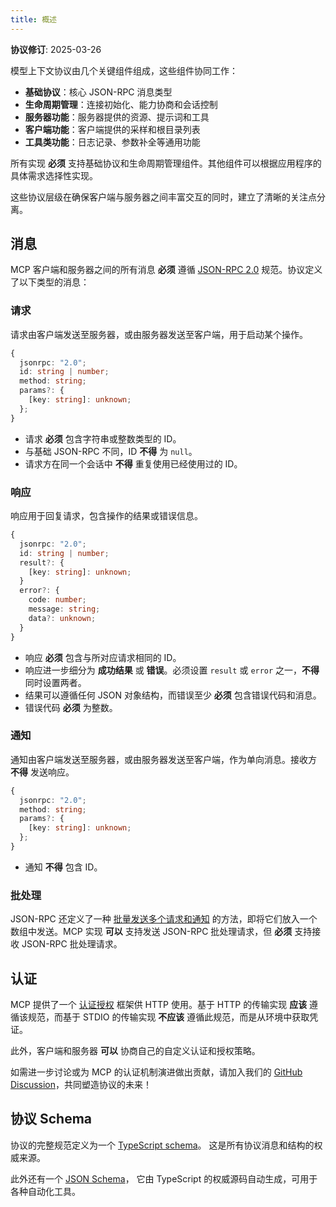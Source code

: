 ```yaml
---
title: 概述
---
```


<Info>**协议修订**: 2025-03-26</Info>

模型上下文协议由几个关键组件组成，这些组件协同工作：

- **基础协议**：核心 JSON-RPC 消息类型
- **生命周期管理**：连接初始化、能力协商和会话控制
- **服务器功能**：服务器提供的资源、提示词和工具
- **客户端功能**：客户端提供的采样和根目录列表
- **工具类功能**：日志记录、参数补全等通用功能

所有实现 **必须** 支持基础协议和生命周期管理组件。其他组件可以根据应用程序的具体需求选择性实现。

这些协议层级在确保客户端与服务器之间丰富交互的同时，建立了清晰的关注点分离。

## 消息

MCP 客户端和服务器之间的所有消息 **必须** 遵循
[JSON-RPC 2.0](https://www.jsonrpc.org/specification) 规范。协议定义了以下类型的消息：

### 请求

请求由客户端发送至服务器，或由服务器发送至客户端，用于启动某个操作。

```typescript
{
  jsonrpc: "2.0";
  id: string | number;
  method: string;
  params?: {
    [key: string]: unknown;
  };
}
```

- 请求 **必须** 包含字符串或整数类型的 ID。
- 与基础 JSON-RPC 不同，ID **不得** 为 `null`。
- 请求方在同一个会话中 **不得** 重复使用已经使用过的 ID。

### 响应

响应用于回复请求，包含操作的结果或错误信息。

```typescript
{
  jsonrpc: "2.0";
  id: string | number;
  result?: {
    [key: string]: unknown;
  }
  error?: {
    code: number;
    message: string;
    data?: unknown;
  }
}
```

- 响应 **必须** 包含与所对应请求相同的 ID。
- 响应进一步细分为 **成功结果** 或 **错误**。必须设置 `result` 或 `error` 之一，**不得** 同时设置两者。
- 结果可以遵循任何 JSON 对象结构，而错误至少 **必须** 包含错误代码和消息。
- 错误代码 **必须** 为整数。

### 通知

通知由客户端发送至服务器，或由服务器发送至客户端，作为单向消息。接收方 **不得** 发送响应。

```typescript
{
  jsonrpc: "2.0";
  method: string;
  params?: {
    [key: string]: unknown;
  };
}
```

- 通知 **不得** 包含 ID。

### 批处理

JSON-RPC 还定义了一种
[批量发送多个请求和通知](https://www.jsonrpc.org/specification#batch) 的方法，即将它们放入一个数组中发送。MCP 实现 **可以** 支持发送 JSON-RPC 批处理请求，但 **必须** 支持接收 JSON-RPC 批处理请求。

## 认证

MCP 提供了一个 [认证授权](/specification/2025-03-26/basic/authorization) 框架供 HTTP 使用。基于 HTTP 的传输实现 **应该** 遵循该规范，而基于 STDIO 的传输实现 **不应该** 遵循此规范，而是从环境中获取凭证。

此外，客户端和服务器 **可以** 协商自己的自定义认证和授权策略。

如需进一步讨论或为 MCP 的认证机制演进做出贡献，请加入我们的
[GitHub Discussion](https://github.com/modelcontextprotocol/specification/discussions)，共同塑造协议的未来！

## 协议 Schema

协议的完整规范定义为一个
[TypeScript schema](https://github.com/modelcontextprotocol/specification/blob/main/schema/2025-03-26/schema.ts)。
这是所有协议消息和结构的权威来源。

此外还有一个
[JSON Schema](https://github.com/modelcontextprotocol/specification/blob/main/schema/2025-03-26/schema.json)，
它由 TypeScript 的权威源码自动生成，可用于各种自动化工具。